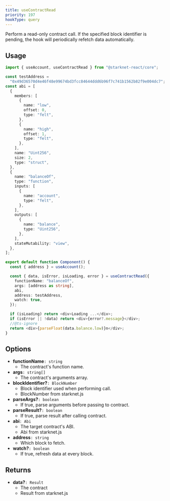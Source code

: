```yaml
---
title: useContractRead
priority: 197
hookType: query
---
```


Perform a read-only contract call. If the specified block identifier
is pending, the hook will periodically refetch data automatically.

## Usage

```ts
import { useAccount, useContractRead } from "@starknet-react/core";

const testAddress =
  "0x49d36570d4e46f48e99674bd3fcc84644ddd6b96f7c741b1562b82f9e004dc7";
const abi = [
  {
    members: [
      {
        name: "low",
        offset: 0,
        type: "felt",
      },
      {
        name: "high",
        offset: 1,
        type: "felt",
      },
    ],
    name: "Uint256",
    size: 2,
    type: "struct",
  },
  {
    name: "balanceOf",
    type: "function",
    inputs: [
      {
        name: "account",
        type: "felt",
      },
    ],
    outputs: [
      {
        name: "balance",
        type: "Uint256",
      },
    ],
    stateMutability: "view",
  },
];

export default function Component() {
  const { address } = useAccount();

  const { data, isError, isLoading, error } = useContractRead({
    functionName: "balanceOf",
    args: [address as string],
    abi,
    address: testAddress,
    watch: true,
  });

  if (isLoading) return <div>Loading ...</div>;
  if (isError || !data) return <div>{error?.message}</div>;
  //@ts-ignore
  return <div>{parseFloat(data.balance.low)}n</div>;
}
```

## Options

- **functionName**`: string`
  - The contract's function name.
- **args**`: string[]`
  - The contract's arguments array.
- **blockIdentifier?**`: BlockNumber`
  - Block identifier used when performing call.
  - BlockNumber from starknet.js
- **parseArgs?**`: boolean`
  - If true, parse arguments before passing to contract.
- **parseResult?**`: boolean`
  - If true, parse result after calling contract.
- **abi**`: Abi`
  - The target contract's ABI.
  - Abi from starknet.js
- **address**`: string`
  - Which block to fetch.
- **watch?**`: boolean`
  - If true, refresh data at every block.

## Returns

- **data?**`: Result`
  - The contract
  - Result from starknet.js
